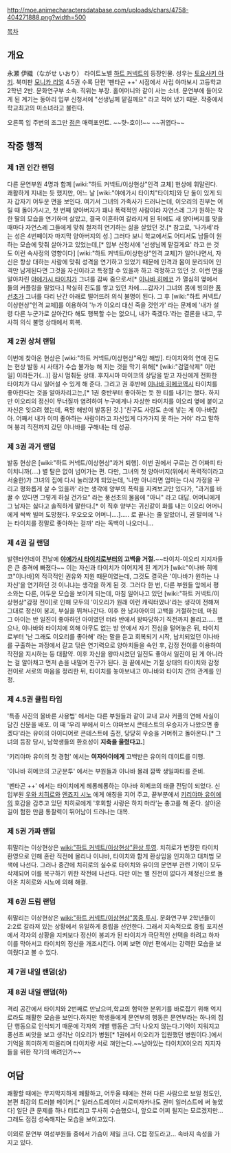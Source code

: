 http://moe.animecharactersdatabase.com/uploads/chars/4758-404271888.png?width=500



[[목차]]
== 개요 ==
永瀬 伊織（ながせ いおり）
라이트노벨 [[하트 커넥트]]의 등장인물. 성우는 [[토요사키 아키]]. 북미판 [[모니카 리얼]]
4.5권 수록 단편 '펜타곤 ++' 시점에서 사립 야마보시 고등학교 2학년 2반. 문화연구부 소속. 직위는 부장. 홀어머니와 같이 사는 소녀. 문연부에 들어오게 된 계기는 동아리 입부 신청서에 "선생님께 맡길께요" 라고 적어 냈기 때문.
작중에서 학교최고의 미소녀라고 불린다.

오른쪽 입 주변의 조그만 [[점]]은 매력포인트. 
~~햣-호이!~~ ~~귀엽다~~

== 작중 행적 ==
=== 제 1권 인간 랜덤 ===

다른 문연부원 4명과 함께 [wiki:"하트 커넥트/이상현상"인격 교체] 현상에 휘말린다. 쾌활하게 지내는 듯 했지만, 어느 날 [wiki:"야에가시 타이치"타이치]와 단 둘이 있게 되자 갑자기 어두운 면을 보인다.
여기서 그녀의 가족사가 드러나는데, 이오리의 친부는 어릴 때 돌아가시고, 첫 번째 양아버지가 꽤나 폭력적인 사람이라 자연스레 그가 원하는 착한 딸의 모습을 연기하며 살았고, 결국 이혼하여 갈라지게 된 뒤에도 새 양아버지를 맞을 때마다 자연스레 그들에게 맞춰 철저히 연기하는 삶을 살았던 것.[* 참고로, '나가세'라는 성은 4번째이자 마지막 양아버지의 성.] 그러다 보니 학교에서도 어디서도 남들이 원하는 모습에 맞춰 살아가고 있었는데,[* 입부 신청서에 '선생님께 맡길게요' 라고 쓴 것도 이런 속사정의 영향이다] [wiki:"하트 커넥트/이상현상"인격 교체]가 일어나면서, 자신은 항상 대하는 사람에 맞춰 성격을 연기하고 있었기 때문에 인격과 몸이 분리되어 인격만 남게된다면 그것을 자신이라고 특정할 수 있을까 하고 걱정하고 있던 것.
이런 면을 알아차린 [[야에가시 타이치]]가 그녀를 감싸 줌으로서[* [[이나바 히메코]] 가 열심히 옆에서 둘의 커플링을 밀었다.] 착실히 진도를 쌓고 있던 차에.....갑자기 그녀의 몸에 빙의한 [[풍선초]]가 그녀를 다리 난간 아래로 떨어뜨려 의식 불명이 된다. 그 후 [wiki:"하트 커넥트/이상현상"인격 교체]를 이용하여 '누가 이오리 대신 죽을 것인가' 라는 문제에 '내가 설령 다른 누군가로 살아간다 해도 행복할 수는 없으니, 내가 죽겠다.'라는 결론을 내고, 무사히 의식 불명 상태에서 회복.

=== 제 2권 상처 랜덤 ===

이번에 찾아온 현상은 [wiki:"하트 커넥트/이상현상"욕망 해방]. 타이치와의 연애 진도는 현상 발동 시 사태가 수습 불가능 해 지는 것을 막기 위해[* [wiki:"검열삭제" 이런 일] 이라든가(...)] 잠시 멈춰둔 상태.
후지시마 마이코의 상담을 받고 자신에게 전화한 타이치가 다시 일어설 수 있게 해 준다. 그리고 권 후반에 [[이나바 히메코]]역시 타이치를 좋아한다는 것을 알아차리고는,[* 1권 중반부터 좋아하는 듯 한 티를 내기는 했다. 하지만 이오리의 정신이 무너질까 염려하여 누구에게나 자상한 타이치를 이오리 옆에 붙이고 자신은 잊으려 했는데, 욕망 해방이 발동된 것.] '친구도 사랑도 손에 넣는 게 이나바잖아. 어째서 내가 이미 좋아하는 사람이라고 자신있게 다가가지 못 하는 거야' 라고 말하며 붕괴 직전까지 갔던 이나바를 구해내는 데 성공.

=== 제 3권 과거 랜덤 ===

발동 현상은 [wiki:"하트 커넥트/이상현상"과거 퇴행].
이번 권에서 구르는 건 어짜피 타이치니까(....) 별 탈은 없이 넘어가는 편. 다만, 그녀의 첫 양아버지(위에서 폭력적이라고 서술한)가 그녀의 집에 다시 눌러앉게 되었는데, '나만 아니라면 엄마는 다시 가정을 꾸리고 평화롭게 살 수 있을까' 라는 생각에 양부의 폭력을 지켜보고만 있다가, "과거를 바꿀 수 있다면 그렇게 하실 건가요" 라는 풍선초의 물음에 "아니" 라고 대답. 어머니에게 그 남자는 싫다고 솔직하게 말한다.[* 이 직후 양부는 귀신같이 화를 내는 이오리 어머니에게 싹싹 빌며 도망쳤다. 우오오오 어머니....]..... 로 끝나는 줄 알았더니, 권 말미에 '나는 타이치를 정말로 좋아하는 걸까' 라는 독백이 나오더니...

=== 제 4권 길 랜덤 ===

발렌타인데이 전날에 '''[[야에가시 타이치]]로부터의 고백을 거절.'''~~타이치-이오리 지지자들은 큰 충격에 빠졌다~~
이는 자신과 타이치가 이어지게 된 계기가 [wiki:"이나바 히메코"이나바]의 적극적인 권유와 지원 때문이였는데, 그것도 결국은 '이나바가 원하는 나 자신'을 연기하던 것 이니냐는 생각을 하게 된 것. 그러다 한 번, 다른 부원들 앞에서 평소와는 다른, 어두운 모습을 보이게 되는데, 마침 일어나고 있던 [wiki:"하트 커넥트/이상현상"감정 전이]로 인해 모두의 '이오리가 원래 이런 캐릭터였나'라는 생각이 전해져 그대로 정신이 붕괴, 부실을 뛰쳐나간다.
이후 한 남자아이의 고백을 거절하는데, 마침 그 아이는 반 일진이 좋아하던 아이였던 터라 반에서 왕따당하기 직전까지 몰리고.....
했으나, 이나바와 타이치에 의해 아무도 없는 방 안에서 자기 진심을 털어놓은 뒤, 타이치로부터 '난 그래도 이오리를 좋아해' 라는 말을 듣고 회복되기 시작, 납치되었던 이나바를 구출하는 과정에서 갈고 닦은 연기력으로 양아치들을 속인 후, 감정 전이를 이용하여 작전을 지시하는 등 대활약. 이후 자신을 왕따시켰던 일진도 좋아서 일진이 된 게 아니라는 걸 알아채고 먼저 손을 내밀며 친구가 된다.
권 끝에서는 기절 상태의 타이치와 감정 전이로 서로의 마음을 정리한 뒤, 타이치를 놓아보내고 이나바와 타이치 간의 관계를 인정.

=== 제 4.5권 클립 타임 ===

'특종 사진의 올바른 사용법' 에서는 다른 부원들과 같이 교내 교사 커플의 연애 사실이 담긴 신문을 배포. 이 때 '우리 부에서 미스 야마보시 콘테스트의 우승자가 나왔으면 좋겠다'라는 유이의 아이디어로 콘테스트에 출전, 당당히 우승을 거머쥐고 돌아온다.[* 그녀의 등장 당시, 남학생들의 환호성이 '''지축을 울렸다고.''']

'키리야마 유이의 첫 경험' 에서는 '''여자아이에게''' 고백받은 유이의 데이트를 미행.

'이나바 히메코의 고군분투' 에서는 부원들과 이나바 몰래 깜짝 생일파티를 준비.

'펜타곤 ++' 에서는 타이치에게 헤롱헤롱하는 이나바 히메코의 태클 전담이 되었다.
신입부원 [[우와 치히로]]와 [[엔죠지 시노]] 에게 애칭을 지어 주고, 끝부분에서 [[키리야마 유이]]에의 호감을 감추고 있던 치히로에게 '후회할 사랑은 하지 마라'는 충고를 해 준다. 살아온 길이 험한 만큼 통찰력이 뛰어남이 드러나는 대목.

=== 제 5권 가짜 랜덤 ===

휘말리는 이상현상은 [[wiki:"하트 커넥트/이상현상"환상 투영]].
치히로가 변장한 타이치 환영으로 인해 혼란 직전에 몰리나 이나바, 타이치와 함게 환상임을 인지하고 대처법 모색에 나선다. 그러나 중간에 치히로의 실수로 타이치와 유이의 문연부 관련 기억이 모두 삭제되어 이를 복구하기 위한 작전에 나선다. 다만 이는 별 진전이 없다가 제정신으로 돌아온 치히로와 시노에 의해 해결.

=== 제 6권 드림 랜덤 ===

휘말리는 이상현상은 [[wiki:"하트 커넥트/이상현상"몽중 투시]].
문화연구부 2학년들이 2:2로 갈라져 있는 상황에서 유일하게 중립을 선언한다. 그래서 지속적으로 중립 포지션에서 각자의 상황을 지켜보다 정신이 붕괴가 된 타이치가 극단적인 선택을 하려고 하자 이를 막아서고 타이치의 정신을 개조시킨다. 어찌 보면 이번 편에서는 강력한 모습을 보여줬다고 볼 수 있다.

=== 제 7권 내일 랜덤(상) ===

=== 제 8권 내일 랜덤(하) ===

격리 공간에서 타이치와 2번째로 만났으며,학교의 험악한 분위기를 바로잡기 위해 억지로라도 쾌활한 모습을 보인다.하지만 학생들에게 문연부의 행동은 문연부라는 하나의 집단 행동으로 인식되기 때문에 각자의 개별 행동은 그닥 나오지 않는다.기억이 지워지고 풍선초 씨앗을 보고 생각난 이오리가 병원[* 1권에서 이오리가 입원했던 병원이다.]에서 기억을 희미하게 떠올리며 타이치랑 서로 껴안는다.~~남아있는 타이치X이오리 지지자들을 위한 작가의 배려인가~~
== 여담 ==

쾌활할 때에는 무지막지하게 쾌활하고, 어두울 때에는 전혀 다른 사람으로 보일 정도인, 본편 최강의 트러블 메이커.[* 일러스트레이터 시로미자카나도 권미 일러스트에 써 놓았다] 일단 큰 문제를 하나 터트리고 무사히 수습했으니, 앞으로 어찌 될지는 모르겠지만...
그래도 점점 성숙해지는 모습을 보이고있다.

이외로 문연부 여성부원들 중에서 가슴이 제일 크다. C컵 정도라고...
속바지 속성을 가지고 있다.

